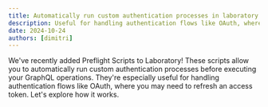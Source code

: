 ```yaml
---
title: Automatically run custom authentication processes in laboratory
description: Useful for handling authentication flows like OAuth, where you may need to refresh an access token
date: 2024-10-24
authors: [dimitri]
---
```


We've recently added Preflight Scripts to Laboratory! These scripts allow you to automatically run
custom authentication processes before executing your GraphQL operations. They're especially useful
for handling authentication flows like OAuth, where you may need to refresh an access token. Let's
explore how it works.
